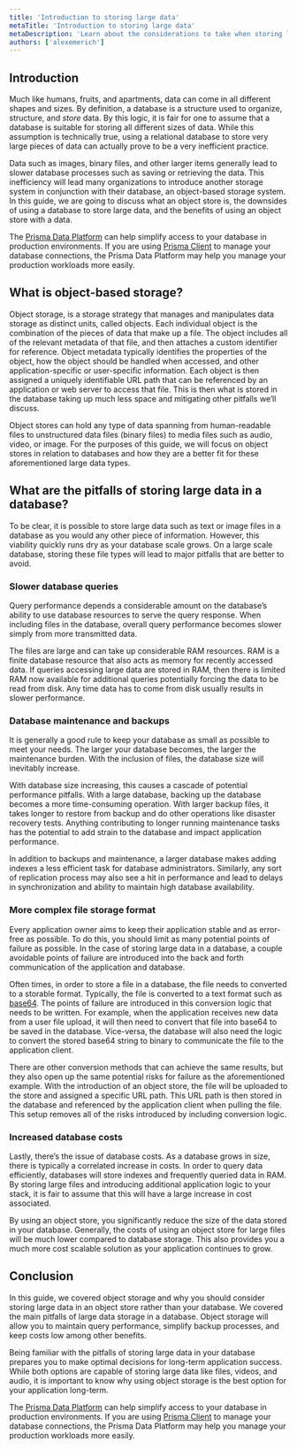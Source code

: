 ```yaml
---
title: 'Introduction to storing large data'
metaTitle: 'Introduction to storing large data'
metaDescription: 'Learn about the considerations to take when storing large application data.'
authors: ['alexemerich']
---
```


## Introduction
Much like humans, fruits, and apartments, data can come in all different shapes and sizes. By definition, a database is a structure used to organize, structure, and *store* data. By this logic, it is fair for one to assume that a database is suitable for storing all different sizes of data. While this assumption is technically true, using a relational database to store very large pieces of data can actually prove to be a very inefficient practice.  

Data such as images, binary files, and other larger items generally lead to slower database processes such as saving or retrieving the data. This inefficiency will lead many organizations to introduce another storage system in conjunction with their database, an object-based storage system. In this guide, we are going to discuss what an object store is, the downsides of using a database to store large data, and the benefits of using an object store with a data.

<PrismaOutlinks>

The [Prisma Data Platform](https://www.prisma.io/dataplatform) can help simplify access to your database in production environments.  If you are using [Prisma Client](https://www.prisma.io/docs/concepts/components/prisma-client) to manage your database connections, the Prisma Data Platform may help you manage your production workloads more easily.

</PrismaOutlinks>

## What is object-based storage?
Object storage, is a storage strategy that manages and manipulates data storage as distinct units, called objects. Each individual object is the combination of the pieces of data that make up a file. The object includes all of the relevant metadata of that file, and then attaches a custom identifier for reference. Object metadata typically identifies the properties of the object, how the object should be handled when accessed, and other application-specific or user-specific information. Each object is then assigned a uniquely identifiable URL path that can be referenced by an application or web server to access that file. This is then what is stored in the database taking up much less space and mitigating other pitfalls we’ll discuss.

Object stores can hold any type of data spanning from human-readable files to unstructured data files (binary files) to media files such as audio, video, or image.  For the purposes of this guide, we will focus on object stores in relation to databases and how they are a better fit for these aforementioned large data types. 

## What are the pitfalls of storing large data in a database?
To be clear, it is possible to store large data such as text or image files in a database as you would any other piece of information. However, this viability quickly runs dry as your database scale grows. On a large scale database, storing these file types will lead to major pitfalls that are better to avoid. 

### Slower database queries
Query performance depends a considerable amount on the database’s ability to use database resources to serve the query response. When including files in the database,  overall query performance becomes slower simply from more transmitted data. 

The files are large and can take up considerable RAM resources. RAM is a finite database resource that also acts as memory for recently accessed data. If queries accessing large data are stored in RAM, then there is limited RAM now available for additional queries potentially forcing the data to be read from disk. Any time data has to come from disk usually results in slower performance. 

### Database maintenance and backups
It is generally a good rule to keep your database as small as possible to meet your needs. The larger your database becomes, the larger the maintenance burden. With the inclusion of files, the database size will inevitably increase. 

With database size increasing, this causes a cascade of potential performance pitfalls. With a large database, backing up the database becomes a more time-consuming operation. With larger backup files, it takes longer to restore from backup and do other operations like disaster recovery tests. Anything contributing to longer running maintenance tasks has the potential to add strain to the database and impact application performance.

In addition to backups and maintenance, a larger database makes adding indexes a less efficient task for database administrators. Similarly, any sort of replication process may also see a hit in performance and lead to delays in synchronization and ability to maintain high database availability.  

### More complex file storage format
Every application owner aims to keep their application stable and as error-free as possible. To do this, you should limit as many potential points of failure as possible. In the case of storing large data in a database, a couple avoidable points of failure are introduced into the back and forth communication of the application and database. 

Often times, in order to store a file in a database, the file needs to converted to a storable format. Typically, the file is converted to a text format such as [base64](https://en.wikipedia.org/wiki/Base64). The points of failure are introduced in this conversion logic that needs to be written. For example, when the application receives new data from a user file upload, it will then need to convert that file into base64 to be saved in the database. Vice-versa, the database will also need the logic to convert the stored base64 string to binary to communicate the file to the application client. 

There are other conversion methods that can achieve the same results, but they also open up the same potential risks for failure as the aforementioned example. With the introduction of an object store, the file will be uploaded to the store and assigned a specific URL path. This URL path is then stored in the database and referenced by the application client when pulling the file. This setup removes all of the risks introduced by including conversion logic. 


### Increased database costs
Lastly, there’s the issue of database costs. As a database grows in size, there is typically a correlated increase in costs. In order to query data efficiently, databases will store indexes and frequently queried data in RAM. By storing large files and introducing additional application logic to your stack, it is fair to assume that this will have a large increase in cost associated. 

By using an object store, you significantly reduce the size of the data stored in your database. Generally, the costs of using an object store for large files will be much lower compared to database storage. This also provides you a much more cost scalable solution as your application continues to grow.

## Conclusion 
In this guide, we covered object storage and why you should consider storing large data in an object store rather than your database. We covered the main pitfalls of large data storage in a database. Object storage will allow you to maintain query performance, simplify backup processes, and keep costs low among other benefits.

Being familiar with the pitfalls of storing large data in your database prepares you to make optimal decisions for long-term application success. While both options are capable of storing large data like files, videos, and audio, it is important to know why using object storage is the best option for your application long-term. 

<PrismaOutlinks>

The [Prisma Data Platform](https://www.prisma.io/dataplatform) can help simplify access to your database in production environments.  If you are using [Prisma Client](https://www.prisma.io/docs/concepts/components/prisma-client) to manage your database connections, the Prisma Data Platform may help you manage your production workloads more easily.

</PrismaOutlinks>
